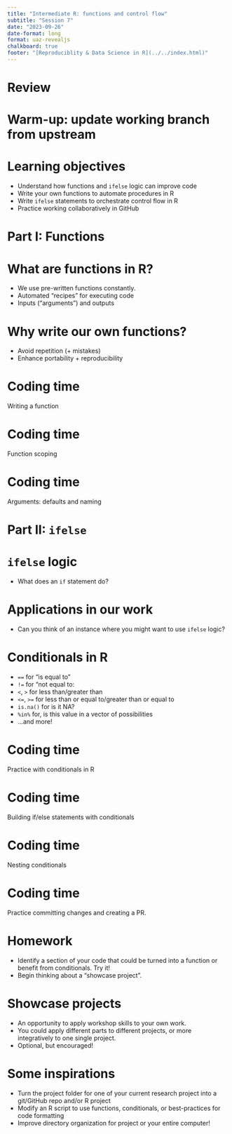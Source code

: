 ```yaml
---
title: "Intermediate R: functions and control flow"
subtitle: "Session 7"
date: "2023-09-26"
date-format: long
format: uaz-revealjs
chalkboard: true
footer: "[Reproduciblity & Data Science in R](../../index.html)"
---
```


# Review

# Warm-up: update working branch from upstream

# Learning objectives

-   Understand how functions and `ifelse` logic can improve code
-   Write your own functions to automate procedures in R
-   Write `ifelse` statements to orchestrate control flow in R
-   Practice working collaboratively in GitHub

# Part I: Functions

# What are functions in R?

-   We use pre-written functions constantly.
-   Automated "recipes" for executing code
-   Inputs ("arguments") and outputs

# Why write our own functions?

-   Avoid repetition (+ mistakes)
-   Enhance portability + reproducibility

# Coding time

Writing a function

# Coding time

Function scoping

# Coding time

Arguments: defaults and naming

# Part II: `ifelse`

# `ifelse` logic

-   What does an `if` statement do?

# Applications in our work

-   Can you think of an instance where you might want to use `ifelse` logic?

# Conditionals in R

-   `==` for "is equal to"
-   `!=` for "not equal to:
-   `<`, `>` for less than/greater than
-   `<=`, `>=` for less than or equal to/greater than or equal to
-   `is.na()` for is it NA?
-   `%in%` for, is this value in a vector of possibilities
-   ...and more!

# Coding time

Practice with conditionals in R

# Coding time

Building if/else statements with conditionals

# Coding time

Nesting conditionals

# Coding time

Practice committing changes and creating a PR.

# Homework

-   Identify a section of your code that could be turned into a function or benefit from conditionals. Try it!
-   Begin thinking about a "showcase project".

# Showcase projects

-   An opportunity to apply workshop skills to your own work.
-   You could apply different parts to different projects, or more integratively to one single project.
-   Optional, but encouraged!

# Some inspirations

-   Turn the project folder for one of your current research project into a git/GitHub repo and/or R project
-   Modify an R script to use functions, conditionals, or best-practices for code formatting
-   Improve directory organization for project or your entire computer!
